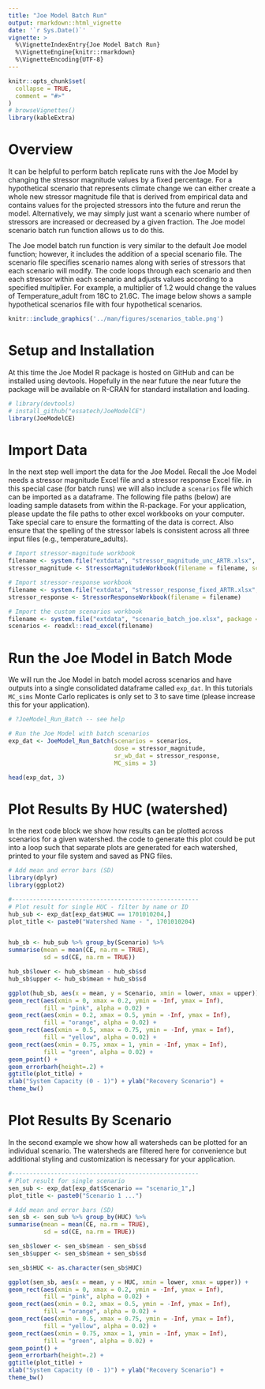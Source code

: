 ```yaml
---
title: "Joe Model Batch Run"
output: rmarkdown::html_vignette
date: '`r Sys.Date()`'
vignette: >
  %\VignetteIndexEntry{Joe Model Batch Run}
  %\VignetteEngine{knitr::rmarkdown}
  %\VignetteEncoding{UTF-8}
---
```


```r
knitr::opts_chunk$set(
  collapse = TRUE,
  comment = "#>"
)
# browseVignettes()
library(kableExtra)
```

# Overview

It can be helpful to perform batch replicate runs with the Joe Model by changing the stressor magnitude values by a fixed percentage. For a hypothetical scenario that represents climate change we can either create a whole new stressor magnitude file that is derived from empirical data and contains values for the projected stressors into the future and rerun the model. Alternatively, we may simply just want a scenario where number of stressors are increased or decreased by a given fraction. The Joe model scenario batch run function allows us to do this.

The Joe model batch run function is very similar to the default Joe model function; however, it includes the addition of a special scenario file. The scenario file specifies scenario names along with series of stressors that each scenario will modify. The code loops through each scenario and then each stressor within each scenario and adjusts values according to a specified multiplier. For example, a multiplier of 1.2 would change the values of Temperature_adult from 18C to 21.6C. The image below shows a sample hypothetical scenarios file with four hypothetical scenarios.

```r
knitr::include_graphics('../man/figures/scenarios_table.png')

```

# Setup and Installation

At this time the Joe Model R package is hosted on GitHub and can be installed using devtools. Hopefully in the near future the near future the package will be available on R-CRAN for standard installation and loading.

```r
# library(devtools)
# install_github("essatech/JoeModelCE")
library(JoeModelCE)
```

# Import Data

In the next step well import the data for the Joe Model. Recall the Joe Model needs a stressor magnitude Excel file and a stressor response Excel file. in this special case (for batch runs) we will also include a `scenarios` file which can be imported as a dataframe. The following file paths (below) are loading sample datasets from within the R-package. For your application, please update the file paths to other excel workbooks on your computer. Take special care to ensure the formatting of the data is correct. Also ensure that the spelling of the stressor labels is consistent across all three input files (e.g., temperature_adults).

```r

# Import stressor-magnitude workbook
filename <- system.file("extdata", "stressor_magnitude_unc_ARTR.xlsx", package = "JoeModelCE")
stressor_magnitude <- StressorMagnitudeWorkbook(filename = filename, scenario_worksheet = "natural_unc")

# Import stressor-response workbook
filename <- system.file("extdata", "stressor_response_fixed_ARTR.xlsx", package = "JoeModelCE")
stressor_response <- StressorResponseWorkbook(filename = filename)

# Import the custom scenarios workbook
filename <- system.file("extdata", "scenario_batch_joe.xlsx", package = "JoeModelCE")
scenarios <- readxl::read_excel(filename)

```

# Run the Joe Model in Batch Mode

We will run the Joe Model in batch model across scenarios and have outputs into a single consolidated dataframe called `exp_dat`. In this tutorials `MC_sims` Monte Carlo replicates is only set to 3 to save time (please increase this for your application).

```r

# ?JoeModel_Run_Batch -- see help

# Run the Joe Model with batch scenarios
exp_dat <- JoeModel_Run_Batch(scenarios = scenarios,
                              dose = stressor_magnitude,
                              sr_wb_dat = stressor_response,
                              MC_sims = 3)

head(exp_dat, 3)

```


# Plot Results By HUC (watershed)

In the next code block we show how results can be plotted across scenarios for a given watershed. the code to generate this plot could be put into a loop such that separate plots are generated for each watershed, printed to your file system and saved as PNG files.

```r

# Add mean and error bars (SD)
library(dplyr)
library(ggplot2)

#-----------------------------------------------------
# Plot result for single HUC - filter by name or ID
hub_sub <- exp_dat[exp_dat$HUC == 1701010204,]
plot_title <- paste0("Watershed Name - ", 1701010204)


hub_sb <- hub_sub %>% group_by(Scenario) %>%
summarise(mean = mean(CE, na.rm = TRUE),
		  sd = sd(CE, na.rm = TRUE))

hub_sb$lower <- hub_sb$mean - hub_sb$sd
hub_sb$upper <- hub_sb$mean + hub_sb$sd

ggplot(hub_sb, aes(x = mean, y = Scenario, xmin = lower, xmax = upper)) +
geom_rect(aes(xmin = 0, xmax = 0.2, ymin = -Inf, ymax = Inf),
		  fill = "pink", alpha = 0.02) +
geom_rect(aes(xmin = 0.2, xmax = 0.5, ymin = -Inf, ymax = Inf),
		  fill = "orange", alpha = 0.02) +
geom_rect(aes(xmin = 0.5, xmax = 0.75, ymin = -Inf, ymax = Inf),
		  fill = "yellow", alpha = 0.02) +
geom_rect(aes(xmin = 0.75, xmax = 1, ymin = -Inf, ymax = Inf),
		  fill = "green", alpha = 0.02) +
geom_point() +
geom_errorbarh(height=.2) +
ggtitle(plot_title) +
xlab("System Capacity (0 - 1)") + ylab("Recovery Scenario") +
theme_bw()


```




# Plot Results By Scenario

In the second example we show how all watersheds can be plotted for an individual scenario. The watersheds are filtered here for convenience but additional styling and customization is necessary for your application.

```r

#-----------------------------------------------------
# Plot result for single scenario
sen_sub <- exp_dat[exp_dat$Scenario == "scenario_1",]
plot_title <- paste0("Scenario 1 ...")

# Add mean and error bars (SD)
sen_sb <- sen_sub %>% group_by(HUC) %>%
summarise(mean = mean(CE, na.rm = TRUE),
		  sd = sd(CE, na.rm = TRUE))

sen_sb$lower <- sen_sb$mean - sen_sb$sd
sen_sb$upper <- sen_sb$mean + sen_sb$sd

sen_sb$HUC <- as.character(sen_sb$HUC)

ggplot(sen_sb, aes(x = mean, y = HUC, xmin = lower, xmax = upper)) +
geom_rect(aes(xmin = 0, xmax = 0.2, ymin = -Inf, ymax = Inf),
		  fill = "pink", alpha = 0.02) +
geom_rect(aes(xmin = 0.2, xmax = 0.5, ymin = -Inf, ymax = Inf),
		  fill = "orange", alpha = 0.02) +
geom_rect(aes(xmin = 0.5, xmax = 0.75, ymin = -Inf, ymax = Inf),
		  fill = "yellow", alpha = 0.02) +
geom_rect(aes(xmin = 0.75, xmax = 1, ymin = -Inf, ymax = Inf),
		  fill = "green", alpha = 0.02) +
geom_point() +
geom_errorbarh(height=.2) +
ggtitle(plot_title) +
xlab("System Capacity (0 - 1)") + ylab("Recovery Scenario") +
theme_bw()


```















